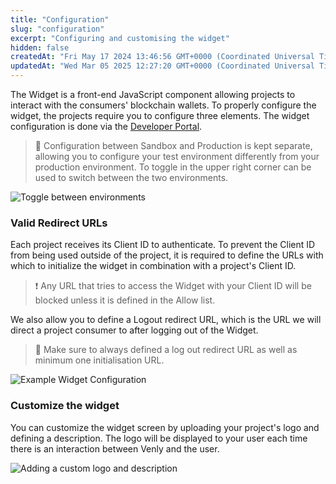 ```yaml
---
title: "Configuration"
slug: "configuration"
excerpt: "Configuring and customising the widget"
hidden: false
createdAt: "Fri May 17 2024 13:46:56 GMT+0000 (Coordinated Universal Time)"
updatedAt: "Wed Mar 05 2025 12:27:20 GMT+0000 (Coordinated Universal Time)"
---
```

The Widget is a front-end  JavaScript component allowing projects to interact with the consumers' blockchain wallets. To properly configure the widget, the projects require you to configure three elements.  The widget configuration is done via the [Developer Portal](https://portal.venly.io/wallet-widget/details/?utm_source=website&utm_medium=docs&utm_campaign=General+-+Venly+Internal).

> 🚧 Configuration between Sandbox and Production is kept separate, allowing you to configure your test environment differently from your production environment. To toggle in the upper right corner can be used to switch between the two environments.

![Toggle between environments](https://files.readme.io/b986733-image.png)

### Valid Redirect URLs

Each project receives its Client ID to authenticate. To prevent the Client ID from being used outside of the project, it is required to define the URLs with which to initialize the widget in combination with a project's Client ID.

> ❗️ Any URL that tries to access the Widget with your Client ID will be blocked unless it is defined in the Allow list.

We also allow you to define a Logout redirect URL, which is the URL we will direct a project consumer to after logging out of the Widget. 

> 📘 Make sure to always defined a log out redirect URL as well as minimum one initialisation URL.

![Example Widget Configuration](https://files.readme.io/8f57079-image.png)


### Customize the widget

You can customize the widget screen by uploading your project's logo and defining a description. The logo will be displayed to your user each time there is an interaction between Venly and the user.

![Adding a custom logo and description](https://files.readme.io/67f429e-Sarari_-_Dark.png)
